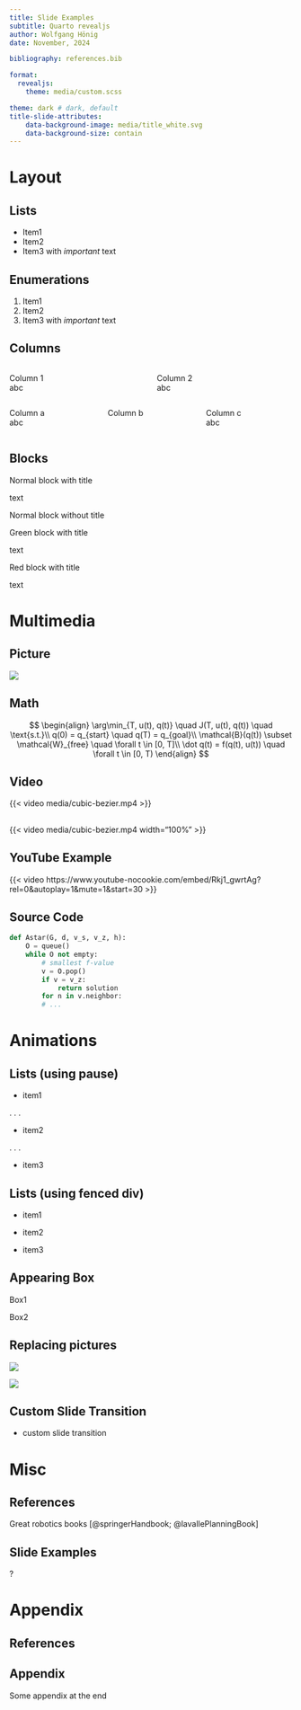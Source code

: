 ```yaml
---
title: Slide Examples
subtitle: Quarto revealjs
author: Wolfgang Hönig
date: November, 2024

bibliography: references.bib

format:
  revealjs: 
    theme: media/custom.scss

theme: dark # dark, default
title-slide-attributes:
    data-background-image: media/title_white.svg
    data-background-size: contain
---
```


# Layout

## Lists

- Item1
- Item2
- Item3 with *important* text

## Enumerations

1. Item1
2. Item2
3. Item3 with *important* text

## Columns

::: {.columns}
:::: {.column width="50%"}
Column 1  
abc
::::
:::: {.column width="50%"}
Column 2  
abc
::::
:::


::: {.columns}
:::: {.column width="30%"}
Column a  
abc
::::
:::: {.column width="30%"}
Column b
::::
:::: {.column width="30%"}
Column c  
abc
::::
:::

## Blocks

::: {.box-def}
:::: {.box-def-title}
Normal block with title
::::
text
:::

::: {.box-def}
Normal block without title
:::

::: {.box-ex}
:::: {.box-ex-title}
Green block with title
::::
text
:::

::: {.box-red}
:::: {.box-red-title}
Red block with title
::::
text
:::

# Multimedia

## Picture

![](media/robotics.svg)

## Math

$$
\begin{align}
\arg\min_{T, u(t), q(t)} \quad J(T, u(t), q(t)) \quad \text{s.t.}\\
q(0) = q_{start} \quad q(T) = q_{goal}\\
\mathcal{B}(q(t)) \subset \mathcal{W}_{free} \quad \forall t \in [0, T]\\
\dot q(t) = f(q(t), u(t)) \quad \forall t \in [0, T)
\end{align}
$$

## Video

{{< video media/cubic-bezier.mp4 >}}


<!-- Full screen video (Version 1)-->
## {background-video="media/cubic-bezier.mp4"}
<!-- Full screen video (Version 2)-->
## 

{{< video media/cubic-bezier.mp4 width="100%" >}}

## YouTube Example

{{< video https://www.youtube-nocookie.com/embed/Rkj1_gwrtAg?rel=0&autoplay=1&mute=1&start=30 >}}

## Source Code

```python
def Astar(G, d, v_s, v_z, h):
    O = queue()
    while O not empty:
        # smallest f-value
        v = O.pop()
        if v = v_z:
            return solution
        for n in v.neighbor:
        # ...
```

# Animations



## Lists (using pause)

- item1

. . .

- item2

. . .

- item3

## Lists (using fenced div)

::: fragment
- item1
:::
::: fragment
- item2
:::
::: fragment
- item3
:::

## Appearing Box

::: {.container}

:::: {.col .element: class="fragment" data-fragment-index="2"}
::::: {.box-red}
Box1
:::::
::::

:::

::: {.container}

:::: {.col .element: class="fragment" data-fragment-index="1"}
::::: {.box-red}
Box2
:::::
::::

:::

## Replacing pictures

<!-- https://stackoverflow.com/questions/23608762/replace-image-in-reveal-js -->

::: {.r-stack}
:::: {.fragment .current-visible}
![](media/robotics.svg)
::::
:::: {.fragment .current-visible}
![](media/robotics.svg)
::::
:::

## Custom Slide Transition {data-transition="fade-in fade-out"}

- custom slide transition

# Misc

## References

Great robotics books [@springerHandbook; @lavallePlanningBook]

## Slide Examples

::: {.r-fit-text}
?
:::

# Appendix

## References

::: {#refs}
:::

## Appendix

Some appendix at the end